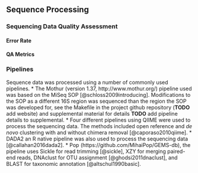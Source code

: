 ## Sequence Processing

### Sequencing Data Quality Assessment

#### Error Rate

#### QA Metrics

### Pipelines  
Sequence data was processed using a number of commonly used pipelines.
* The Mothur (version 1.37, http://www.mothur.org/) pipeline used was based on the MiSeq SOP [@schloss2009introducing]. 
Modifications to the SOP as a different 16S region was sequenced than the region the SOP was developed for, see the Makefile in the project github repository (__TODO__ add website) and supplemental material  for details __TODO__ add pipeline details to supplemental.
* Four different pipelines using QIIME were used to process the sequencing data.  The methods included open reference and _de novo_ clustering with and without chimera removal [@caporaso2010qiime]. 
* DADA2 an R native pipeline was also used to process the sequencing data [@callahan2016dada2].
* Pop (https://github.com/MihaiPop/GEMS-db), the pipeline uses Sickle for read trimming [@sickle], XZY for merging paired-end reads, DNAclust for OTU assignment [@ghodsi2011dnaclust], and BLAST for taxonomic annotation [@altschul1990basic].
